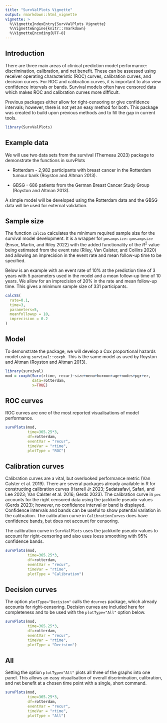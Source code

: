 ```yaml
---
title: "SurvValPlots Vignette"
output: rmarkdown::html_vignette
vignette: >
  %\VignetteIndexEntry{SurvValPlots Vignette}
  %\VignetteEngine{knitr::rmarkdown}
  %\VignetteEncoding{UTF-8}
---
```


## Introduction

There are three main areas of clinical prediction model performance: discrimination, calibration, and net benefit. These can be assessed using receiver operating characteristic (ROC) curves, calibration curves, and decision curves. For ROC and calibration curves, it is important to also view confidence intervals or bands. Survival models often have censored data which makes ROC and calibration curves more difficult.

Previous packages either allow for right-censoring or give confidence intervals; however, there is not yet an easy method for both. This package was created to build upon previous methods and to fill the gap in current tools. 

```r
library(SurvValPlots)
```

## Example data

We will use two data sets from the survival (Therneau 2023) package to demonstrate the functions in survPlots

- Rotterdam - 2,982 participants with breast cancer in the Rotterdam tumour bank (Royston and Altman 2013).

- GBSG - 686 patients from the German Breast Cancer Study Group (Royston and Altman 2013).

A simple model will be developed using the Rotterdam data and the GBSG data will be used for external validation.

## Sample size

The function `calcSS` calculates the minimum required sample size for the survival model development. It is a wrapper for `pmsampsize::pmsampsize` (Ensor, Martin, and Riley 2022) with the added functionality of the $R^2$ value being estimated from the event rate (Riley, Van Calster, and Collins 2020) and allowing an imprecision in the event rate and mean follow-up time to be specified.

Below is an example with an event rate of 10% at the prediction time of 3 years with 5 parameters used in the model and a mean follow-up time of 10 years. We allow for an imprecision of 20% in the rate and mean follow-up time. This gives a minimum sample size of 331 participants.

```r
calcSS(
  rate=0.1,
  time=3,
  parameters=5,
  meanfollowup = 10,
  imprecision = 0.2
)
```

## Model

To demonstrate the package, we will develop a Cox proportional hazards model using `survival::coxph`. This is the same model as used by Royston and Altman (Royston and Altman 2013).

```r
library(survival)
mod = coxph(Surv(rtime, recur)~size+meno+hormon+age+nodes+pgr+er, 
            data=rotterdam,
            x=TRUE)
```

## ROC curves

ROC curves are one of the most reported visualisations of model performance. 

```r
survPlots(mod, 
          time=365.25*3, 
          df=rotterdam,
          eventVar = "recur",
          timeVar = "rtime",
          plotType = "ROC")
```

## Calibration curves

Calibration curves are a vital, but overlooked performance metric (Van Calster et al. 2019). There are several packages already available in R for constructing calibration curves (Harrell Jr 2023; Sadatsafavi, Safari, and Lee 2023; Van Calster et al. 2016; Gerds 2023). The calibration curve in `pec` accounts for the right censored data using the jackknife pseudo-values (Gerds 2023); however, no confidence interval or band is displayed. Confidence intervals and bands can be useful to show potential variation in the calibration. The calibration curve in `CalibrationCurves` does have confidence bands, but does not account for censoring.

The calibration curve in `SurvValPlots` uses the jackknife pseudo-values to account for right-censoring and also uses loess smoothing with 95% confidence bands.

```r
survPlots(mod, 
          time=365.25*3, 
          df=rotterdam,
          eventVar = "recur",
          timeVar = "rtime",
          plotType = "Calibration")
```

## Decision curves

The option `plotType="Decision"` calls the `dcurves` package, which already accounts for right-censoring. Decision curves are included here for completeness and to be used with the `plotType="All"` option below.

```r
survPlots(mod, 
          time=365.25*3, 
          df=rotterdam,
          eventVar = "recur",
          timeVar = "rtime",
          plotType = "Decision")
```

## All

Setting the option `plotType="All"` plots all three of the graphs into one panel. This allows an easy visualisation of overall discrimination, calibration, and net benefit at a chosen time point with a single, short command. 

```r
survPlots(mod, 
          time=365.25*3, 
          df=rotterdam,
          eventVar = "recur",
          timeVar = "rtime",
          plotType = "All")
```
